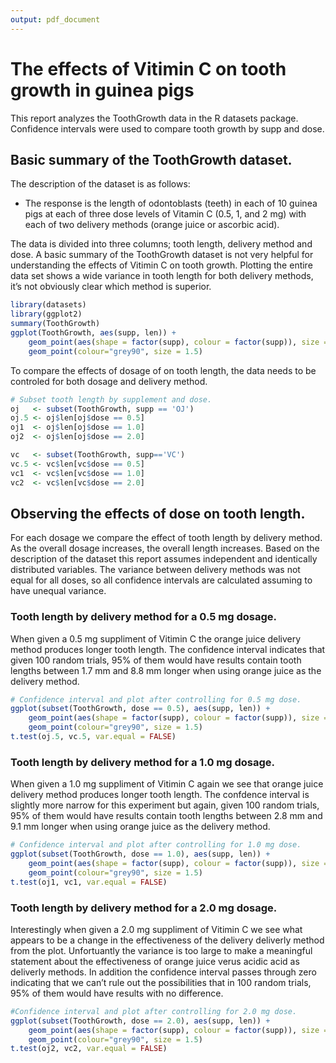 ```yaml
---
output: pdf_document
---
```

The effects of Vitimin C on tooth growth in guinea pigs
========================================================

This report analyzes the ToothGrowth data in the R datasets package. 
Confidence intervals were used to compare tooth growth by supp and dose.

## Basic summary of the ToothGrowth dataset.
The description of the dataset is as follows:

* The response is the length of odontoblasts (teeth) in each of 10 guinea pigs at each of three dose levels of Vitamin C (0.5, 1, and 2 mg) with each of two delivery methods (orange juice or ascorbic acid).

The data is divided into three columns; tooth length, delivery method and dose. A basic summary of the ToothGrowth dataset is not very helpful for understanding the effects of Vitimin C on tooth growth.  Plotting the entire data set shows a wide variance in tooth length for both delivery methods, it's not obviously clear which method is superior.

```r
library(datasets)
library(ggplot2)
summary(ToothGrowth)
ggplot(ToothGrowth, aes(supp, len)) + 
    geom_point(aes(shape = factor(supp), colour = factor(supp)), size = 5) +
    geom_point(colour="grey90", size = 1.5)
```

To compare the effects of dosage of on tooth length, the data needs to be controled for both dosage and delivery method.

```r
# Subset tooth length by supplement and dose.
oj   <- subset(ToothGrowth, supp == 'OJ')
oj.5 <- oj$len[oj$dose == 0.5]
oj1  <- oj$len[oj$dose == 1.0]
oj2  <- oj$len[oj$dose == 2.0]

vc   <- subset(ToothGrowth, supp=='VC')
vc.5 <- vc$len[vc$dose == 0.5]
vc1  <- vc$len[vc$dose == 1.0]
vc2  <- vc$len[vc$dose == 2.0]
```

## Observing the effects of dose on tooth length.
For each dosage we compare the effect of tooth length by delivery method.  As the overall dosage increases, the overall length increases.  Based on the description of the dataset this report assumes independent and identically distributed variables.  The variance between delivery methods was not equal for all doses, so all confidence intervals are calculated assuming to have unequal variance.

### Tooth length by delivery method for a 0.5 mg dosage.
When given a 0.5 mg suppliment of Vitimin C the orange juice delivery method produces longer tooth length.  The confidence interval indicates that given 100 random trials, 95% of them would have results contain tooth lengths between 1.7 mm and 8.8 mm longer when using orange juice as the delivery method.
```r
# Confidence interval and plot after controlling for 0.5 mg dose.
ggplot(subset(ToothGrowth, dose == 0.5), aes(supp, len)) + 
    geom_point(aes(shape = factor(supp), colour = factor(supp)), size = 5) + 
    geom_point(colour="grey90", size = 1.5)
t.test(oj.5, vc.5, var.equal = FALSE)
```

### Tooth length by delivery method for a 1.0 mg dosage.
When given a 1.0 mg suppliment of Vitimin C again we see that orange juice delivery method produces longer tooth length.  The confdence interval is slightly more narrow for this experiment but again, given 100 random trials, 95% of them would have results contain tooth lengths between 2.8 mm and 9.1 mm longer when using orange juice as the delivery method.


```r
# Confidence interval and plot after controlling for 1.0 mg dose.
ggplot(subset(ToothGrowth, dose == 1.0), aes(supp, len)) + 
    geom_point(aes(shape = factor(supp), colour = factor(supp)), size = 5) + 
    geom_point(colour="grey90", size = 1.5)
t.test(oj1, vc1, var.equal = FALSE)
```

### Tooth length by delivery method for a 2.0 mg dosage.
Interestingly when given a 2.0 mg suppliment of Vitimin C we see what appears to be a change in the effectiveness of the delivery deliverly method from the plot. Unfortuantly the variance is too large to make a meaningful statement about the effectiveness of orange juice verus acidic acid as deliverly methods.  In addition the confidence interval passes through zero indicating that we can't rule out the possibilities that in 100 random trials, 95% of them would have results with no difference.


```r
#Confidence interval and plot after controlling for 2.0 mg dose.
ggplot(subset(ToothGrowth, dose == 2.0), aes(supp, len)) + 
    geom_point(aes(shape = factor(supp), colour = factor(supp)), size = 5) + 
    geom_point(colour="grey90", size = 1.5)
t.test(oj2, vc2, var.equal = FALSE)
```

